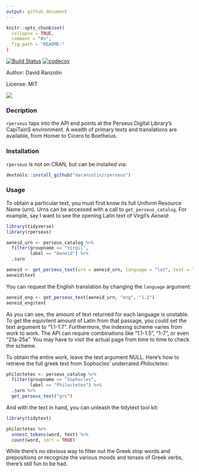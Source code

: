 ```yaml
---
output: github_document
---
```


<!-- README.md is generated from README.Rmd. Please edit that file -->

```r
knitr::opts_chunk$set(
  collapse = TRUE,
  comment = "#>",
  fig.path = "README-"
)
```

[![Build Status](https://travis-ci.org/daranzolin/rperseus.svg?branch=master)](https://travis-ci.org/daranzolin/rperseus)
[![codecov](https://codecov.io/gh/daranzolin/rperseus/branch/master/graph/badge.svg)](https://codecov.io/gh/daranzolin/rperseus)


Author: David Ranzolin

License: MIT

![](http://www.infobiblio.es/wp-content/uploads/2015/06/perseus-logo.png)

### Decription

`rperseus` taps into the API end points at the Perseus Digital Library's CapiTainS environment. A wealth of primary texts and translations are available, from Homer to Cicero to Boetheius.

### Installation

`rperseus` is not on CRAN, but can be installed via:

```r
devtools::install_github("daranzolin/rperseus")
```

### Usage

To obtain a particular text, you must first know its full Uniform Resource Name (urn). Urns can be accessed with a call to `get_perseus_catalog`. For example, say I want to see the opening Latin text of Virgil's *Aeneid*:

```r
library(tidyverse)
library(rperseus)

aeneid_urn <- perseus_catalog %>% 
  filter(groupname == "Virgil",
         label == "Aeneid") %>% 
  .$urn

aeneid <- get_perseus_text(urn = aeneid_urn, language = "lat", text = "1.1")
aeneid$text
```

You can request the English translation by changing the `language` argument:

```r
aeneid_eng <- get_perseus_text(aeneid_urn, "eng", "1.1")
aeneid_eng$text
```

As you can see, the amount of text returned for each language is unstable. To get the equivilent amount of Latin from that passage, you could set the text argument to "1.1-1.7". Furthermore, the indexing scheme varies from work to work. The API can require combinations like "1.1-1.5", "1-7", or even "21a-25a". You may have to visit the actual page from time to time to check the scheme.

To obtain the entire work, leave the text argument NULL. Here's how to retrieve the full greek text from Sophocles' underrated *Philoctetes*:

```r
philoctetes <- perseus_catalog %>% 
  filter(groupname == "Sophocles",
         label == "Philoctetes") %>% 
  .$urn %>%
  get_perseus_text("grc")
```

And with the text in hand, you can unleash the tidytext tool kit:

```r
library(tidytext)

philoctetes %>% 
  unnest_tokens(word, text) %>% 
  count(word, sort = TRUE)
```

While there's no obvious way to filter out the Greek stop words and prepositions or recognize the various moods and tenses of Greek verbs, there's still fun to be had.


